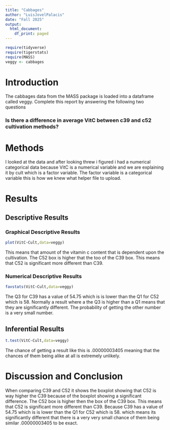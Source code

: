 ```yaml
---
title: "Cabbages"
author: "LuisJovelPalacis"
date: "Fall 2025"
output:
  html_document:
    df_print: paged
---
```


```r
require(tidyverse)
require(tigerstats)
require(MASS)
veggy <- cabbages
```

# Introduction

<!--In this section you explain what you are trying to show.  Where did the data come from?  What is the research or other question you are trying to answer?!-->
 The cabbages data from the MASS package is loaded into a dataframe called veggy. Complete this report by answering the following two questions  
 
### Is there a difference in average VitC between c39 and c52 cultivation methods?  

# Methods

<!--Decide on your methods:  use "variable analysis" or other appropriate descriptors.  Make sure to choose at least one graphical method and at least one numerical method.!-->

I looked at the data and after looking threw i figured i had a numerical categorical data because VitC is a numerical variable and we are explaining it by cult which is a factor variable. The factor variable is a categorical variable this is how we knew what helper file to upload.

# Results

<!--Divide this section into two sub-sections:  One for your descriptive  results and one for your inferential results.!-->

## Descriptive Results

### Graphical Descriptive Results

<!--Graphical results here.  Make sure to show your code.  Provide appropriate labels for axes, giving units if possible, and provide a good title for the graph, too.  Use the graphical results to describe the patterns if any that exist in the data as focused toward the research question!-->

```r
plot(VitC~Cult,data=veggy)
```

This means that amount of the vitamin c content that is dependent upon the cultivation. The C52 box is higher that the too of the C39 box. This means that C52 is significant more different than C39.

### Numerical Descriptive Results

<!--Numerical results go here. Use the numerical results to describe the patterns if any that exist in the data as focused toward the research question!-->

```r
favstats(VitC~Cult,data=veggy)
```

The Q3 for C39 has a value of 54.75 which is is lower than the Q1 for C52 which is 58. Normally a result where a the Q3 is higher than a Q1 means that they are significantly different. The probability of getting the other number is a very small number.  

## Inferential Results

<!--State hypothesis clearly.  Make sure your discussion of the inferential test covers all the aspects that the test output produces, such as test statistic, p-value etc.  Make a decision about the null hypothesis, explain the assumptions on which the selected test/procedure was based, and why the chosen procedure satisfys the assumptions and is appropriate to answer the research question!-->

```r
t.test(VitC~Cult,data=veggy)
```

The chance of getting a result like this is .00000003405 meaning that the chances of them being alike at all is extremely unlikely. 

# Discussion and Conclusion

<!--Discussion and conclusion here.  If you found a relationship be sure to consider whether the relationship occurs because one of the variavbles causes the other, or whether they perhasps are related for some other reason.  Watch the chapter 6 videos from the GeorgeTown videos collection.!-->

When comparing C39 and C52 it shows the boxplot showing that C52 is way higher the C39 because of the boxplot showing a significant difference. The C52 box is higher then the box of the C39 box. This means that C52 is significant more different than C39. Because C39 has a value of 54.75 which is is lower than the Q1 for C52 which is 58. which means its significantly different that there is a very very small chance of them being similar .00000003405 to be exact.
